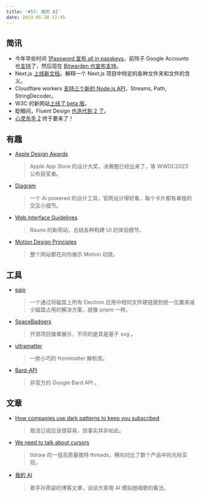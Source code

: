 ```yaml
---
title: '#57: 我的 AI'
date: 2023-05-28 17:45
---
```


## 简讯

- 今年早些时间 [1Password 宣布 all in passkeys](https://blog.1password.com/unlock-1password-with-passkeys/)，前阵子 Google Accounts 也[支持](https://blog.google/technology/safety-security/the-beginning-of-the-end-of-the-password/)了，然后现在 [Bitwarden 也宣布支持](https://bitwarden.com/blog/bitwarden-passkey-management/)。
- Next.js [上线新文档](https://nextjs.org/docs/getting-started/project-structure)，解释一个 Next.js 项目中特定的各种文件夹和文件的含义。
- Cloudflare workers [支持三个新的 Node.js API](https://blog.cloudflare.com/workers-node-js-apis-stream-path/)，Streams, Path, StringDecoder。
- W3C 的新网站[上线了 beta 版](https://www.w3.org/blog/2023/02/w3c-launches-beta-of-its-new-website/)。
- 眨眼间，Fluent Design [也迭代到 2 了](https://fluent2.microsoft.design/)。
- [心灵杀手 2](https://www.alanwake.com/) 终于要来了！

## 有趣

- [Apple Design Awards](https://developer.apple.com/design/awards/)
    
    > Apple App Store 的设计大奖，决赛圈已经出来了，等 WWDC2023 公布获奖者。
    > 
    
- [Diagram](https://diagram.com/)
    
    > 一个 Ai powered 的设计工具，官网设计得好看，每个卡片都有单独的交互小细节。
    > 
    
- [Web Interface Guidelines](https://interfaces.rauno.me/)
    
    > Rauno 的新网站，总结各种构建 UI 的体验细节。
    > 
    
- [Motion Design Principles](https://motion.zajno.com/)
    
    > 整个网站都在向你展示 Motion 动效。
    > 

## 工具

- [eaio](https://github.com/WankkoRee/eaio)
    
    > 一个通过将磁盘上所有 Electron 应用中相同文件硬链接到统一位置来减少磁盘占用的解决方案，就像 pnpm 一样。
    > 
    
- [SpaceBadgers](https://badgers.space/)
    
    > 开源项目徽章展示，不同的是其是基于 svg 。
    > 
    
- [ultramatter](https://github.com/natemoo-re/ultramatter)
    
    > 一款小巧的 frontmatter 解析库。
    > 
    
- [Bard-API](https://github.com/dsdanielpark/Bard-API)
    
    > 非官方的 Google Bard API 。
    > 

## 文章

- [How companies use dark patterns to keep you subscribed](https://pudding.cool/2023/05/dark-patterns/)
    
    > 取消订阅应该很容易，但事实并非如此。
    > 

- [We need to talk about cursors](https://twitter.com/tldraw/status/1661038696630476801)
    
    > tldraw 的一组高质量推特 threads，横向对比了数个产品中的光标实现。
    > 
    
- [我的 AI](http://www.makemusic.sg/new-blog/wodeai)
    
    > 歌手孙燕姿的博客文章，谈谈大家用 AI 模拟她唱歌的看法。
    >